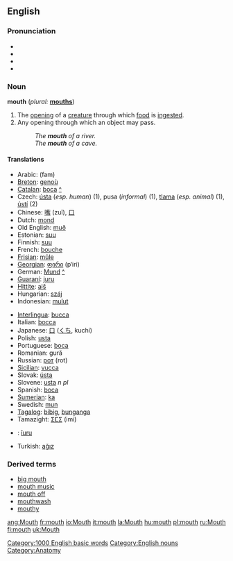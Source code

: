 ==English==

{{rank|boys|joy|green|681|mouth|generally|ago|easily}}

===Pronunciation===
*{{AHD|mouth}}
*{{IPA|/maʊθ/}}
*{{SAMPA|/maUT/}}
*{{audio|en-us-mouth.ogg|Audio (US)}}

===Noun===
{{wikipediapar|Mouth}}
'''mouth''' (''plural:'' '''[[mouths]]''')

# The [[opening]] of a [[creature]] through which [[food]] is [[ingest]]ed.
# Any opening through which an object may pass.  <!-- this needs improvement, somehow -->
#: ''The '''mouth''' of a river.''
#: ''The '''mouth''' of a cave.''

====Translations====
{{top}}
*Arabic: {{ARchar|[[فم]]}} (fam)
*[[Breton]]: [[genoù]] {{m}}
*[[Catalan]]: [[boca]] {{f}} [[:ca:boca|^]]
*Czech: [[ústa]] {{p}} (''esp. human'') (1), pusa {{f}} (''informal'') (1), [[tlama]] {{f}} (''esp. animal'') (1), [[ústí]] {{n}} (2)
*Chinese: [[嘴]] (zuǐ), [[口]]
*Dutch: [[mond]] {{m}}
*Old English: [[muð]] {{m}}
*Estonian: [[suu]]
*Finnish: [[suu]]
*French: [[bouche]] {{f}}
*[[Frisian]]: [[mûle]]
*[[Georgian]]: [[ფირი]] (p‘iri)
*German: [[Mund]] {{m}} [[:de:Mund|^]]
*[[Guaraní]]: [[juru]]
*[[Hittite]]: [[aiš]] {{n}}
*Hungarian: [[száj]]
*Indonesian: [[mulut]]
{{mid}}
*[[Interlingua]]: [[bucca]]
*Italian: [[bocca]] {{f}}
*Japanese: [[口]] ([[くち]], kuchí)
*Polish: [[usta]] {{p}}
*Portuguese: [[boca]] {{f}}
*Romanian: gură {{f}}
*Russian: [[рoт]] (rot) {{m}}
*[[Sicilian]]: [[vucca]] {{f}}
*Slovak: [[ústa]]  {{p}}
*Slovene: [[usta]] ''n pl''
*Spanish: [[boca]] {{f}}
*[[Sumerian]]: [[ka#Sumerian|ka]]
*Swedish: [[mun]]
*[[Tagalog]]: [[bibig]], [[bunganga]]
*Tamazight: [[ⵉⵎⵉ]] (imi) {{m}}
*{{tpn}}: [[îuru]]
*Turkish: [[ağız]]
{{bottom}}

===Derived terms===
*[[big mouth]]
*[[mouth music]]
*[[mouth off]]
*[[mouthwash]]
*[[mouthy]]

[[Category:1000 English basic words]]
[[Category:English nouns]]
[[Category:Anatomy]]

[[ang:Mouth]]
[[fr:mouth]]
[[io:Mouth]]
[[it:mouth]]
[[la:Mouth]]
[[hu:mouth]]
[[pl:mouth]]
[[ru:Mouth]]
[[fi:mouth]]
[[uk:Mouth]]